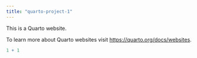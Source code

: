 ```yaml
---
title: "quarto-project-1"
---
```


This is a Quarto website.

To learn more about Quarto websites visit <https://quarto.org/docs/websites>.

```r
1 + 1
```
